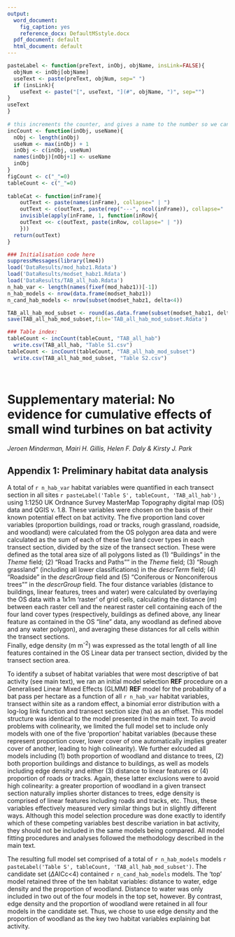 ```yaml
---
output:
  word_document:
    fig_caption: yes
    reference_docx: DefaultMSstyle.docx
  pdf_document: default
  html_document: default
---
```


```r

pasteLabel <- function(preText, inObj, objName, insLink=FALSE){
  objNum <- inObj[objName]
  useText <- paste(preText, objNum, sep=" ")
  if (insLink){
    useText <- paste("[", useText, "](#", objName, ")", sep="")
}
useText
}
 
# this increments the counter, and gives a name to the number so we can reference it later
incCount <- function(inObj, useName){
  nObj <- length(inObj)
  useNum <- max(inObj) + 1
  inObj <- c(inObj, useNum)
  names(inObj)[nObj+1] <- useName
  inObj
}
figCount <- c("_"=0)
tableCount <- c("_"=0)
 
tableCat <- function(inFrame){
    outText <- paste(names(inFrame), collapse=" | ")
    outText <- c(outText, paste(rep("---", ncol(inFrame)), collapse=" | "))
    invisible(apply(inFrame, 1, function(inRow){
    outText <<- c(outText, paste(inRow, collapse=" | "))
    }))
  return(outText)
} 

### Initialisation code here
suppressMessages(library(lme4))
load('DataResults/mod_habz1.Rdata')
load('DataResults/modset_habz1.Rdata')
load('DataResults/TAB_all_hab.Rdata')
n_hab_var <- length(names(fixef(mod_habz1))[-1])
n_hab_models <- nrow(data.frame(modset_habz1))
n_cand_hab_models <- nrow(subset(modset_habz1, delta<4))

TAB_all_hab_mod_subset <- round(as.data.frame(subset(modset_habz1, delta<4)),3)
save(TAB_all_hab_mod_subset,file='TAB_all_hab_mod_subset.Rdata')

### Table index:
tableCount <- incCount(tableCount, "TAB_all_hab")
  write.csv(TAB_all_hab, "Table S1.csv")
tableCount <- incCount(tableCount, "TAB_all_hab_mod_subset")
  write.csv(TAB_all_hab_mod_subset, "Table S2.csv")
        
          
```

# Supplementary material: No evidence for cumulative effects of small wind turbines on bat activity
*Jeroen Minderman, Mairi H. Gillis, Helen F. Daly & Kirsty J. Park*

## Appendix 1: Preliminary habitat data analysis

A total of `r n_hab_var` habitat variables were quantified in each transect section in all sites `r pasteLabel('Table S', tableCount, 'TAB_all_hab')` , using 1:1250 UK Ordnance Survey MasterMap Topography digital map (OS) data and QGIS v. 1.8. These variables were chosen on the basis of their known potential effect on bat activity. 
The five proportion land cover variables (proportion buildings, road or tracks, rough grassland, roadside, and woodland) were calculated from the OS polygon area data and were calculated as the sum of each of these five land cover types in each transect section, divided by the size of the transect section. These were defined as the total area size of all polygons listed as (1) "Buildings" in the *Theme* field; (2) "Road Tracks and Paths"" in the *Theme* field; (3) "Rough grassland" (including all lower classifications) in the *descrTerm* field; (4) "Roadside" in the *descrGroup* field and (5) "Coniferous or Nonconiferous trees"" in the *descrGroup* field.
The four distance variables (distance to buildings, linear features, trees and water) were calculated by overlaying the OS data with a 1x1m 'raster' of grid cells, calculating the distance (m) between each raster cell and the nearest raster cell containing each of the four land cover types (respectively, buildings as defined above, any linear feature as contained in the OS "line" data, any woodland as defined above and any water polygon), and averaging these distances for all cells within the transect sections.  
Finally, edge density (m m^-2^) was expressed as the total length of all line features contained in the OS Linear data per transect section, divided by the transect section area.

To identify a subset of habitat variables that were most descriptive of bat activity (see main text), we ran an initial model selection **REF** procedure on a Generalised Linear Mixed Effects (GLMM) **REF** model for the probability of a bat pass per hectare as a function of all `r n_hab_var` habitat variables, transect within site as a random effect, a binomial error distribution with a log-log link function and transect section size (ha) as an offset. This model structure was identical to the model presented in the main text. To avoid problems with colinearity, we limited the full model set to include only models with one of the five 'proportion' habitat variables (because these represent proportion cover, lower cover of one automatically implies greater cover of another, leading to high colinearity). We further exlcuded all models including (1) both proportion of woodland and distance to trees, (2) both proportion buildings and distance to buildings, as well as models including edge density and either (3) distance to linear features or (4) proportion of roads or tracks. Again, these latter exclusions were to avoid high colinearity: a greater proportion of woodland in a given transect section naturally implies shorter distances to trees, edge density is comprised of linear features including roads and tracks, etc. Thus, these variables effectively measured very similar things but in slightly different ways. Although this model selection procedure was done exactly to identify which of these competing variables best describe variation in bat activity, they should not be included in the same models being compared. All model fitting procedures and analyses followed the methodology described in the main text.

The resulting full model set comprised of a total of `r n_hab_models` models `r pasteLabel('Table S', tableCount, 'TAB_all_hab_mod_subset')`. The candidate set ($\Delta$AICc<4) contained `r n_cand_hab_models` models. The 'top' model retained three of the ten habitat variables: distance to water, edge density and the proportion of woodland. Distance to water was only included in two out of the four models in the top set, however. By contrast, edge density and the proportion of woodland were retained in all four models in the candidate set. Thus, we chose to use edge density and the proportion of woodland as the key two habitat variables explaining bat activity.





